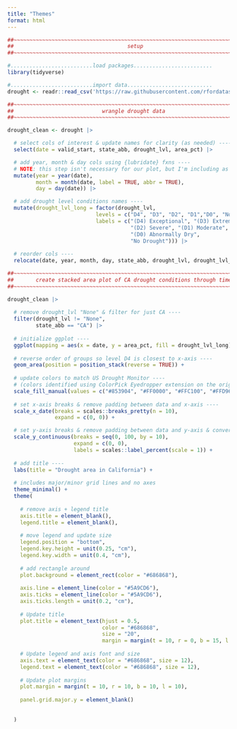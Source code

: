 ```yaml
---
title: "Themes"
format: html
---
```


```r
##~~~~~~~~~~~~~~~~~~~~~~~~~~~~~~~~~~~~~~~~~~~~~~~~~~~~~~~~~~~~~~~~~~~~~~~~~~~~~~
##                                    setup                                 ----
##~~~~~~~~~~~~~~~~~~~~~~~~~~~~~~~~~~~~~~~~~~~~~~~~~~~~~~~~~~~~~~~~~~~~~~~~~~~~~~

#..........................load packages.........................
library(tidyverse)

#..........................import data...........................
drought <- readr::read_csv('https://raw.githubusercontent.com/rfordatascience/tidytuesday/main/data/2021/2021-07-20/drought.csv')

##~~~~~~~~~~~~~~~~~~~~~~~~~~~~~~~~~~~~~~~~~~~~~~~~~~~~~~~~~~~~~~~~~~~~~~~~~~~~~~
##                            wrangle drought data                          ----
##~~~~~~~~~~~~~~~~~~~~~~~~~~~~~~~~~~~~~~~~~~~~~~~~~~~~~~~~~~~~~~~~~~~~~~~~~~~~~~

drought_clean <- drought |>

  # select cols of interest & update names for clarity (as needed) ----
  select(date = valid_start, state_abb, drought_lvl, area_pct) |> 

  # add year, month & day cols using {lubridate} fxns ----
  # NOTE: this step isn't necessary for our plot, but I'm including as examples of how to extract different date elements from a object of class Date using {lubridate} ----
  mutate(year = year(date),
         month = month(date, label = TRUE, abbr = TRUE),
         day = day(date)) |>

  # add drought level conditions names ----
  mutate(drought_lvl_long = factor(drought_lvl,
                            levels = c("D4", "D3", "D2", "D1","D0", "None"),
                            labels = c("(D4) Exceptional", "(D3) Extreme",
                                       "(D2) Severe", "(D1) Moderate", 
                                       "(D0) Abnormally Dry", 
                                       "No Drought"))) |>
  
  # reorder cols ----
  relocate(date, year, month, day, state_abb, drought_lvl, drought_lvl_long, area_pct)

##~~~~~~~~~~~~~~~~~~~~~~~~~~~~~~~~~~~~~~~~~~~~~~~~~~~~~~~~~~~~~~~~~~~~~~~~~~~~~~
##       create stacked area plot of CA drought conditions through time     ----
##~~~~~~~~~~~~~~~~~~~~~~~~~~~~~~~~~~~~~~~~~~~~~~~~~~~~~~~~~~~~~~~~~~~~~~~~~~~~~~

drought_clean |> 
  
  # remove drought_lvl "None" & filter for just CA ----
  filter(drought_lvl != "None",
         state_abb == "CA") |> 
  
  # initialize ggplot ----
  ggplot(mapping = aes(x = date, y = area_pct, fill = drought_lvl_long)) +
  
  # reverse order of groups so level D4 is closest to x-axis ----
  geom_area(position = position_stack(reverse = TRUE)) +
  
  # update colors to match US Drought Monitor ----
  # (colors identified using ColorPick Eyedropper extension on the original USDM data viz) 
  scale_fill_manual(values = c("#853904", "#FF0000", "#FFC100", "#FFD965", "#FFFF00")) +
  
  # set x-axis breaks & remove padding between data and x-axis ----
  scale_x_date(breaks = scales::breaks_pretty(n = 10),
               expand = c(0, 0)) +

  # set y-axis breaks & remove padding between data and y-axis & convert values to percentages ----
  scale_y_continuous(breaks = seq(0, 100, by = 10),
                     expand = c(0, 0),
                     labels = scales::label_percent(scale = 1)) +
  
  # add title ----
  labs(title = "Drought area in California") +
  
  # includes major/minor grid lines and no axes
  theme_minimal() +
  theme(
    
    # remove axis + legend title
    axis.title = element_blank(),
    legend.title = element_blank(),
    
    # move legend and update size
    legend.position = "bottom",
    legend.key.height = unit(0.25, "cm"),
    legend.key.width = unit(0.4, "cm"),
    
    # add rectangle around
    plot.background = element_rect(color = "#686868"),
    
    axis.line = element_line(color = "#5A9CD6"),
    axis.ticks = element_line(color = "#5A9CD6"),
    axis.ticks.length = unit(0.2, "cm"),
    
    # Update title
    plot.title = element_text(hjust = 0.5,
                              color = "#686868",
                              size = "20",
                              margin = margin(t = 10, r = 0, b = 15, l = 0)),
    
    # Update legend and axis font and size
    axis.text = element_text(color = "#686868", size = 12),
    legend.text = element_text(color = "#686868", size = 12),
    
    # Update plot margins
    plot.margin = margin(t = 10, r = 10, b = 10, l = 10),
    
    panel.grid.major.y = element_blank()
    
    
  )
```





